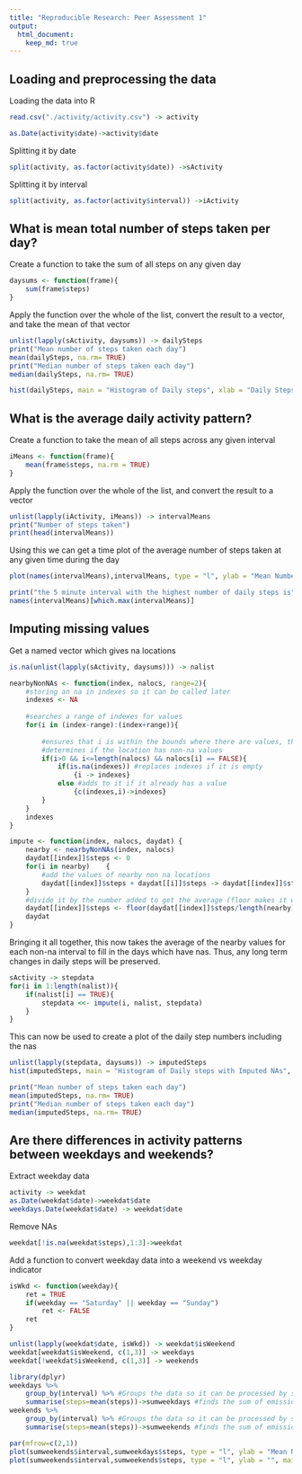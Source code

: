 ```yaml
---
title: "Reproducible Research: Peer Assessment 1"
output: 
  html_document:
    keep_md: true
---
```



## Loading and preprocessing the data

Loading the data into R
```r
read.csv("./activity/activity.csv") -> activity
```

```r
as.Date(activity$date)->activity$date
```

Splitting it by date
```r
split(activity, as.factor(activity$date)) ->sActivity
```

Splitting it by interval
```r
split(activity, as.factor(activity$interval)) ->iActivity
```

## What is mean total number of steps taken per day?

Create a function to take the sum of all steps on any given day
```r
daysums <- function(frame){
    sum(frame$steps)
}
```

Apply the function over the whole of the list, convert the result to a vector, and take the mean of that vector
```r
unlist(lapply(sActivity, daysums)) -> dailySteps
print("Mean number of steps taken each day")
mean(dailySteps, na.rm= TRUE)
print("Median number of steps taken each day")
median(dailySteps, na.rm= TRUE)
```
```r
hist(dailySteps, main = "Histogram of Daily steps", xlab = "Daily Steps")
```


## What is the average daily activity pattern?

Create a function to take the mean of all steps across any given interval
```r
iMeans <- function(frame){
    mean(frame$steps, na.rm = TRUE)
}
```

Apply the function over the whole of the list, and convert the result to a vector
```r
unlist(lapply(iActivity, iMeans)) -> intervalMeans
print("Number of steps taken")
print(head(intervalMeans))
```
Using this we can get a time plot of the average number of steps taken at any given time during the day
```r
plot(names(intervalMeans),intervalMeans, type = "l", ylab = "Mean Number of Steps Taken", xlab = "Number of Minutes Since Midnight", main = "Number of Steps Taken at Various Points During the Day")
```
```r
print("the 5 minute interval with the highest number of daily steps is")
names(intervalMeans)[which.max(intervalMeans)]
```


## Imputing missing values

Get a named vector which gives na locations
```r
is.na(unlist(lapply(sActivity, daysums))) -> nalist
```

```r
nearbyNonNAs <- function(index, nalocs, range=2){
    #storing an na in indexes so it can be called later
    indexes <- NA
    
    #searches a range of indexes for values
    for(i in (index-range):(index+range)){
        
        #ensures that i is within the bounds where there are values, then
        #determines if the location has non-na values
        if(i>0 && i<=length(nalocs) && nalocs[i] == FALSE){
            if(is.na(indexes)) #replaces indexes if it is empty
                {i -> indexes}
            else #adds to it if it already has a value
                {c(indexes,i)->indexes}
        }
    }
    indexes
}
```

```r
impute <- function(index, nalocs, daydat) {
    nearby <- nearbyNonNAs(index, nalocs)
    daydat[[index]]$steps <- 0
    for(i in nearby)    {
        #add the values of nearby non na locations
        daydat[[index]]$steps + daydat[[i]]$steps -> daydat[[index]]$steps
    }
    #divide it by the number added to get the average (floor makes it whole #)
    daydat[[index]]$steps <- floor(daydat[[index]]$steps/length(nearby))
    daydat
}
```

Bringing it all together, this now takes the average of the nearby values for each non-na interval to fill in the days which have nas. Thus, any long term changes in daily steps will be preserved.
```r
sActivity -> stepdata
for(i in 1:length(nalist)){
    if(nalist[i] == TRUE){
        stepdata <<- impute(i, nalist, stepdata)
    }
}
```

This can now be used to create a plot of the daily step numbers including the nas
```r
unlist(lapply(stepdata, daysums)) -> imputedSteps
hist(imputedSteps, main = "Histogram of Daily steps with Imputed NAs", xlab = "Daily Steps")
```
```r
print("Mean number of steps taken each day")
mean(imputedSteps, na.rm= TRUE)
print("Median number of steps taken each day")
median(imputedSteps, na.rm= TRUE)
```


## Are there differences in activity patterns between weekdays and weekends?
Extract weekday data
```r
activity -> weekdat
as.Date(weekdat$date)->weekdat$date
weekdays.Date(weekdat$date) -> weekdat$date

```

Remove NAs
```r
weekdat[!is.na(weekdat$steps),1:3]->weekdat
```

Add a function to convert weekday data into a weekend vs weekday indicator
```r
isWkd <- function(weekday){
    ret = TRUE
    if(weekday == "Saturday" || weekday == "Sunday")
        ret <- FALSE
    ret
}
```

```r
unlist(lapply(weekdat$date, isWkd)) -> weekdat$isWeekend
weekdat[weekdat$isWeekend, c(1,3)] -> weekdays
weekdat[!weekdat$isWeekend, c(1,3)] -> weekends
```

```r
library(dplyr)
weekdays %>%
    group_by(interval) %>% #Groups the data so it can be processed by summarise
    summarise(steps=mean(steps))->sumweekdays #finds the sum of emissions by year-type pair
weekends %>%
    group_by(interval) %>% #Groups the data so it can be processed by summarise
    summarise(steps=mean(steps))->sumweekends #finds the sum of emissions by year-type pair
```

```r
par(mfrow=c(2,1))
plot(sumweekends$interval,sumweekdays$steps, type = "l", ylab = "Mean Number of Steps", xlab = "", main = "Mean Number of Steps Taken by Interval Weekends")
plot(sumweekends$interval,sumweekends$steps, type = "l", ylab = "", main="", xlab = "Number of Minutes Since Midnight")
```
